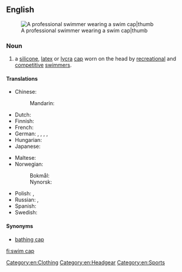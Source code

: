 ==English==
{{wikipedia}}
[[Image:Eamon Sullivan - 4x100 Beijing 2008.jpg|A professional swimmer wearing a swim cap|thumb]]

===Noun===
{{en-noun|head=[[swim]] [[cap]]}}

# a [[silicone]], [[latex]] or [[Lycra|lycra]] [[cap]] worn on the head by [[recreation]]al and [[competitive]] [[swimmer]]s.

====Translations====
{{trans-top|cap worn by swimmers}}
* Chinese:
*: Mandarin: {{t|cmn|泳帽|tr=yǒngmào|sc=Hani}}
* Dutch: {{t|nl|badmuts|f}}
* Finnish: {{t+|fi|uimalakki}}
* French: {{t|fr|bonnet de bain|m}}
* German: {{t-|de|Bademütze|f}}, {{t-|de|Badehaube|f}}, {{t-|de|Schwimmhaube}}, {{t-|de|Schwimmkappe|f}}, {{t+|de|Badekappe|f}}
* Hungarian: {{t+|hu|úszósapka}}
* Japanese: {{t|ja|水泳帽|tr=すいえいぼう, suieibō|sc=Jpan}}
{{trans-mid}}
* Maltese: {{t-|mt|kappa|f}}
* Norwegian:
*: Bokmål: {{t+|nb|badehette|m|f}}
*: Nynorsk: {{t-|nn|badehette|f}}
* Polish: {{t|pl|czepek|m}}, {{t|pl|czepek pływacki|m}}
* Russian: {{t|ru|[[шапочка]] [[для]] [[купание|купания]]/[[плавание|плавания]]|f|tr=šápočka dlja kupánija/plávanija|sc=Cyrl}}, {{t|ru|шапочка|f|tr=šápočka|sc=Cyrl}}
* Spanish: {{t-|es|gorro de natación|m}}
* Swedish: {{t-|sv|badmössa|c}}
{{trans-bottom}}

====Synonyms====
* [[bathing cap]]

[[Category:en:Clothing]]
[[Category:en:Headgear]]
[[Category:en:Sports]]

[[fi:swim cap]]